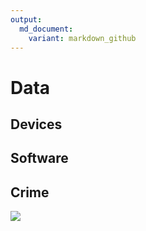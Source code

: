 ```yaml
---
output:
  md_document:
    variant: markdown_github
---
```


# Data{data-background="https://raw.githubusercontent.com/stephlocke/lazyCDN/master/deluge.jpg"}

## Devices {data-background="https://raw.githubusercontent.com/stephlocke/lazyCDN/master/devices.jpg"}

## Software 
<!--![](http://www.alixpartners.com/en/Portals/alix/IC%20Copy%20&%20Images/Aero/2013%20AD%20Cybersecurity/Cyber_Security_Slide1.png)-->

## Crime 
![](https://raw.githubusercontent.com/stephlocke/lazyCDN/master/wefglobalrisks.png)